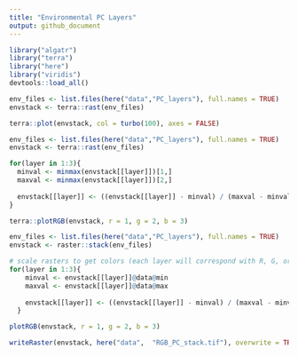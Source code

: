 ```yaml
---
title: "Environmental PC Layers"
output: github_document
---
```

```r
library("algatr")
library("terra")
library("here")
library("viridis")
devtools::load_all()
```

```r
env_files <- list.files(here("data","PC_layers"), full.names = TRUE)
envstack <- terra::rast(env_files)
```

```r
terra::plot(envstack, col = turbo(100), axes = FALSE)
```

```r

env_files <- list.files(here("data","PC_layers"), full.names = TRUE)
envstack <- terra::rast(env_files)

for(layer in 1:3){
  minval <- minmax(envstack[[layer]])[1,]
  maxval <- minmax(envstack[[layer]])[2,]
  
  envstack[[layer]] <- ((envstack[[layer]] - minval) / (maxval - minval))*255
}

terra::plotRGB(envstack, r = 1, g = 2, b = 3)
```

```r
env_files <- list.files(here("data","PC_layers"), full.names = TRUE)
envstack <- raster::stack(env_files)

# scale rasters to get colors (each layer will correspond with R, G, or B in the final plot)
for(layer in 1:3){
    minval <- envstack[[layer]]@data@min
    maxval <- envstack[[layer]]@data@max
  
    envstack[[layer]] <- ((envstack[[layer]] - minval) / (maxval - minval))*255
  }

plotRGB(envstack, r = 1, g = 2, b = 3)

writeRaster(envstack, here("data",  "RGB_PC_stack.tif"), overwrite = TRUE)
```

